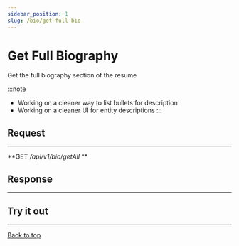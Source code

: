 ```yaml
---
sidebar_position: 1
slug: /bio/get-full-bio
---
```


# Get Full Biography

<div id="top"></div>

Get the full biography section of the resume

:::note

- Working on a cleaner way to list bullets for description
- Working on a cleaner UI for entity descriptions
:::


## Request
---

**GET */api/v1/bio/getAll* **

## Response
---
<BioComponent type="BioEntity" />


## Try it out
---

<ApiCallComponent url="bio/getAll" />

<a href="#top">Back to top</a>